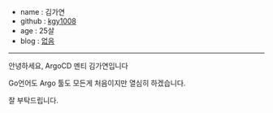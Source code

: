 - name : 김가연
- github : [kgy1008](https://github.com/kgy1008)
- age : 25살
- blog : [없음]()

---

안녕하세요, ArgoCD 멘티 김가연입니다

Go언어도 Argo 툴도 모든게 처음이지만 열심히 하겠습니다.

잘 부탁드립니다.
